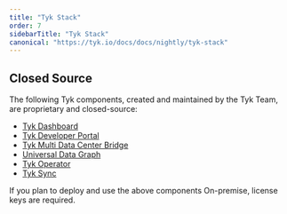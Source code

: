 ```yaml
---
title: "Tyk Stack"
order: 7
sidebarTitle: "Tyk Stack"
canonical: "https://tyk.io/docs/docs/nightly/tyk-stack"
---
```



<OssProductListInclude/>

## Closed Source

The following Tyk components, created and maintained by the Tyk Team, are proprietary and closed-source:

* [Tyk Dashboard](/docs/nightly/tyk-dashboard)
* [Tyk Developer Portal](/docs/nightly/tyk-developer-portal)
* [Tyk Multi Data Center Bridge](/docs/nightly/api-management/mdcb#managing-geographically-distributed-gateways-to-minimize-latency-and-protect-data-sovereignty)
* [Universal Data Graph](/docs/nightly/api-management/data-graph#overview)
* [Tyk Operator](/docs/nightly/api-management/automations/operator#what-is-tyk-operator)
* [Tyk Sync](/docs/nightly/api-management/automations/sync)

If you plan to deploy and use the above components On-premise, license keys are required.
